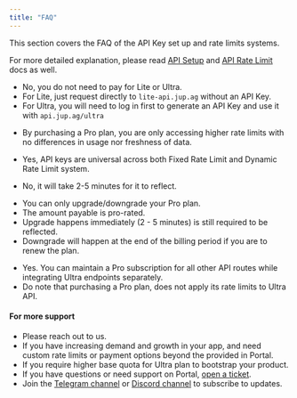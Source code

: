 ```yaml
---
title: "FAQ"
---
```


This section covers the FAQ of the API Key set up and rate limits systems.

For more detailed explanation, please read [API Setup](/portal/setup) and [API Rate Limit](/portal/rate-limit) docs as well.

<AccordionGroup>
  <Accordion title="Does Lite or Ultra plan need payment?">

* No, you do not need to pay for Lite or Ultra.
* For Lite, just request directly to `lite-api.jup.ag` without an API Key.
* For Ultra, you will need to log in first to generate an API Key and use it with `api.jup.ag/ultra`
</Accordion>

<Accordion title="Does Pro plan have any advantages from Lite?">

* By purchasing a Pro plan, you are only accessing higher rate limits with no differences in usage nor freshness of data.
</Accordion>

<Accordion title="Can I use the same API key for all Jupiter APIs?">

* Yes, API keys are universal across both Fixed Rate Limit and Dynamic Rate Limit system.
</Accordion>

<Accordion title="Does the API Key apply immeidately?">

* No, it will take 2-5 minutes for it to reflect.
</Accordion>

<Accordion title="What happens if I upgrade/downgrade my plan?">

* You can only upgrade/downgrade your Pro plan.
* The amount payable is pro-rated.
* Upgrade happens immediately (2 - 5 minutes) is still required to be reflected.
* Downgrade will happen at the end of the billing period if you are to renew the plan.
</Accordion>

<Accordion title="Can I use both Pro and Ultra APIs together?">

* Yes. You can maintain a Pro subscription for all other API routes while integrating Ultra endpoints separately.
* Do note that purchasing a Pro plan, does not apply its rate limits to Ultra API.
</Accordion>
</AccordionGroup>

#### For more support

* Please reach out to us.
* If you have increasing demand and growth in your app, and need custom rate limits or payment options beyond the provided in Portal.
* If you require higher base quota for Ultra plan to bootstrap your product.
* If you have questions or need support on Portal, [open a ticket](https://support.jup.ag/hc/en-us/requests/new?ticket_form_id=18069133114012\&tf_18541841140892=api_or_developer_support).
* Join the [Telegram channel](https://t.me/jup_dev) or [Discord channel](https://discord.com/channels/897540204506775583/1115543693005430854) to subscribe to updates.
